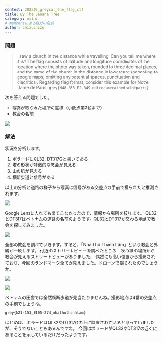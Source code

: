 ```yaml
---
contest: 202505_greycat_the_flag_ctf
title: By The Banana Tree
category: osint
# membersにある自分の名前
author: chizuchizu
---
```


### 問題

> I saw a church in the distance while travelling. Can you tell me where it is?
The flag consists of latitude and longitude coordinates of the location where the photo was taken, rounded to three decimal places, and the name of the church in the distance in lowercase (according to google maps, omitting any potential spaces, punctuation and diacritics).
Regarding flag format, consider this example for Notre Dame de Paris: `grey{N48-853_E2-349_notredamecathedralofparis}`

次を答える問題でした。
- 写真が取られた場所の座標（小数点第3位まで）
- 教会の名前

![](./images/banana01.png)

### 解法

状況を分析します。

1. ボラードにQL32, DT317Gと書いてある
2. 塔の形状が特徴的な教会が見える
3. 山の肌が見える
4. 横断歩道と信号がある

以上の分析と道路の様子から写真は信号がある交差点の手前で撮られたと推測されます。

![](./images/banana02.png)


Google Lensに入れても出てこなかったので、情報から場所を絞ります。
QL32とDT317はベトナムの道路の名前のようです。QL32とDT317が交わる地点で教会を探してみました。

![](./images/banana03.png)

全部の教会を調べていきます。すると、「Nhà Thờ Thanh Lâm」という教会と外観が一致します。
付近のストリートビューを調べたところ、次の緑の場所から教会が見えるストリートビューがありました。
偶然にも高い位置から撮影されており、今回のランドマーク全てが見えました。ドローンで撮られたのでしょうか。

![](./images/banana05.png)


![](./images/banana04.png)

ベトナムの田舎では全然横断歩道が見当たりませんね。撮影地点は4番の交差点の手前でしょうね。

`grey{N21-153_E105-274_nhathothanhlam}`


はじめは、ボラードはQL32やDT317Gの上に設置されていると思っていましたが、そうでないこともあるんですね。
今回はボラードがQL32やDT317の近くにあることを示しているだけだったようです。

